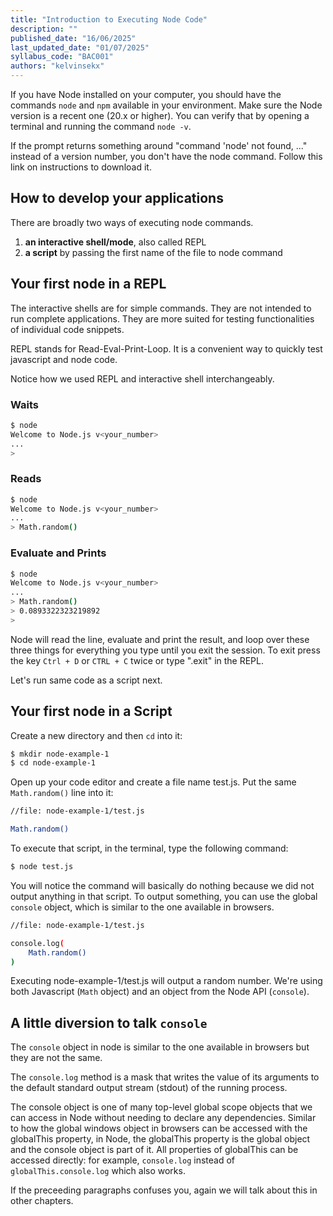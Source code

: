 ```yaml
---
title: "Introduction to Executing Node Code"
description: ""
published_date: "16/06/2025"
last_updated_date: "01/07/2025"
syllabus_code: "BAC001"
authors: "kelvinsekx"
---
```


If you have Node installed on your computer, you should have the commands `node` and `npm` available in your environment. Make sure the Node version is a recent one (20.x or higher). You can verify that by opening a terminal and running the command `node -v`.

If the prompt returns something around "command 'node' not found, ..." instead of a version number, you don't have the node command. Follow this link on instructions to download it.

## How to develop your applications

There are broadly two ways of executing node commands.

1. **an interactive shell/mode**, also called REPL
2. **a script** by passing the first name of the file to node command

## Your first node in a REPL

The interactive shells are for simple commands. They are not intended to run complete applications. They are more suited for testing functionalities of individual code snippets.

REPL stands for Read-Eval-Print-Loop. It is a convenient way to quickly test javascript and node code.

Notice how we used REPL and interactive shell interchangeably.

### Waits

```bash
$ node
Welcome to Node.js v<your_number>
...
>
```

### Reads

```bash
$ node
Welcome to Node.js v<your_number>
...
> Math.random()
```

### Evaluate and Prints

```bash
$ node
Welcome to Node.js v<your_number>
...
> Math.random()
> 0.0893322323219892
>
```

Node will read the line, evaluate and print the result, and loop over these three things for everything you type until you exit the session. To exit press the key `Ctrl + D` or `CTRL + C` twice or type ".exit" in the REPL.

Let's run same code as a script next.

## Your first node in a Script

Create a new directory and then `cd` into it:

```bash
$ mkdir node-example-1
$ cd node-example-1
```

Open up your code editor and create a file name test.js. Put the same `Math.random()` line into it:

```bash
//file: node-example-1/test.js

Math.random()
```

To execute that script, in the terminal, type the following command:

```bash
$ node test.js
```

You will notice the command will basically do nothing because we did not output anything in that script. To output something, you can use the global `console` object, which is similar to the one available in browsers.

```bash
//file: node-example-1/test.js

console.log(
    Math.random()
)
```

Executing node-example-1/test.js will output a random number. We're using both Javascript (`Math` object) and an object from the Node API (`console`).

## A little diversion to talk `console`

The `console` object in node is similar to the one available in browsers but they are not the same.

The `console.log` method is a mask that writes the value of its arguments to the default standard output stream (stdout) of the running process.

The console object is one of many top-level global scope objects that we can access in Node without needing to declare any dependencies. Similar to how the global windows object in browsers can be accessed with the globalThis property, in Node, the globalThis property is the global object and the console object is part of it. All properties of globalThis can be accessed directly: for example, `console.log` instead of `globalThis.console.log` which also works.

If the preceeding paragraphs confuses you, again we will talk about this in other chapters.
